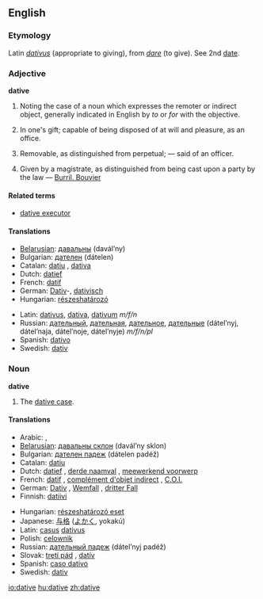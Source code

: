 ==English==
===Etymology===
Latin ''[[dativus]]'' (appropriate to giving), from ''[[dare#Latin|dare]]'' (to give). See 2nd [[date]].

===Adjective===
'''dative'''

#{{Grammar}} Noting the case of a noun which expresses the remoter or indirect object, generally indicated in English by ''to'' or ''for'' with the objective.
#{{Law}} In one's gift; capable of being disposed of at will and pleasure, as an office.
#{{Law}} Removable, as distinguished from perpetual; &mdash; said of an officer.
#{{Law}} Given by a magistrate, as distinguished from being cast upon a party by the law &mdash; [[Burril. Bouvier]]

====Related terms====
*[[dative executor]]

====Translations====
{{top}}
*[[Belarusian]]: [[давальны]] (davál’ny)
*Bulgarian: [[дателен]] (dátelen)
*Catalan: [[datiu]] {{m}}, [[dativa]] {{f}}
*Dutch: [[datief]] {{m}}
*French: [[datif]] {{m}}
*German: [[Dativ]]-, [[dativisch]]
*Hungarian: [[részeshatározó]]
{{mid}}
*Latin: [[dativus]], [[dativa]], [[dativum]] ''m/f/n''
*Russian: [[дательный]], [[дательная]], [[дательное]], [[дательные]] (dátel’nyj, dátel’naja, dátel’noje, dátel’nyje) ''m/f/n/pl''
*Spanish: [[dativo]] {{m}}
*Swedish: [[dativ]]
{{bottom}}

===Noun===
'''dative'''

#The [[dative case]].

====Translations====
{{top}}
*Arabic: {{ARchar|[[حالة المفعول له|حَالةُ المَفْعُولُ لَهُ]]}} {{Unicode|(ħáːltu l-mafʕúːlu láhu)}} {{f}}, {{ARchar|[[حالة من حالات النصب|حَالَة مِنْ حَالاَتُ النُّصْب]]}} {{Unicode|(ħáːla min al-ħaláːtu n-núʂb)}} {{f}}
*[[Belarusian]]: [[давальны склон]] (davál’ny sklon) {{m}}
*Bulgarian: [[дателен падеж]] (dátelen padéž) {{m}}
*Catalan: [[datiu]] {{m}}
*Dutch: [[datief]] {{m}}, [[derde naamval]] {{m}}, [[meewerkend voorwerp]] {{n}}
*French: [[datif]] {{m}}, [[complément d'objet indirect]] {{m}}, [[C.O.I.]] {{m}}
*German: [[Dativ]] {{m}}, [[Wemfall]] {{m}}, [[dritter Fall]] {{m}}
*Finnish: [[datiivi]]
{{mid}}
*Hungarian: [[részeshatározó eset]]
*Japanese: [[与格]] ([[よかく]], yokakú)
*Latin: [[casus]] [[dativus]] {{m}}
*Polish: [[celownik]] {{m}}
*Russian: [[дательный падеж]] (dátel’nyj padéž) {{m}}
*Slovak: [[tretí pád]] {{m}}, [[datív]] {{m}}
*Spanish: [[caso dativo]] {{m}}
*Swedish: [[dativ]]
{{bottom}}

[[io:dative]]
[[hu:dative]]
[[zh:dative]]